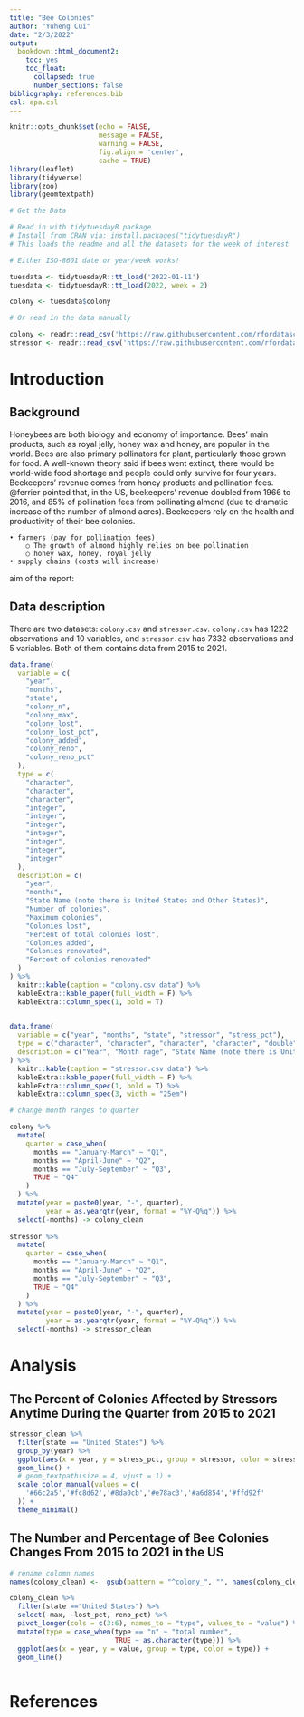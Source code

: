 ```yaml
---
title: "Bee Colonies"
author: "Yuheng Cui"
date: "2/3/2022"
output: 
  bookdown::html_document2:
    toc: yes
    toc_float:
      collapsed: true
      number_sections: false
bibliography: references.bib
csl: apa.csl
---
```


```r
knitr::opts_chunk$set(echo = FALSE,
                      message = FALSE,
                      warning = FALSE,
                      fig.align = 'center',
                      cache = TRUE)
library(leaflet)
library(tidyverse)
library(zoo)
library(geomtextpath)
```

```r
# Get the Data

# Read in with tidytuesdayR package 
# Install from CRAN via: install.packages("tidytuesdayR")
# This loads the readme and all the datasets for the week of interest

# Either ISO-8601 date or year/week works!

tuesdata <- tidytuesdayR::tt_load('2022-01-11')
tuesdata <- tidytuesdayR::tt_load(2022, week = 2)

colony <- tuesdata$colony

# Or read in the data manually

colony <- readr::read_csv('https://raw.githubusercontent.com/rfordatascience/tidytuesday/master/data/2022/2022-01-11/colony.csv')
stressor <- readr::read_csv('https://raw.githubusercontent.com/rfordatascience/tidytuesday/master/data/2022/2022-01-11/stressor.csv')

```

# Introduction

## Background

Honeybees are both biology and economy of importance. Bees' main products, such as royal jelly, honey wax and honey, are popular in the world. Bees are also primary pollinators for plant, particularly those grown for food. A well-known theory said if bees went extinct, there would be world-wide food shortage and people could only survive for four years. Beekeepers' revenue comes from honey products and pollination fees. @ferrier pointed that, in the US, beekeepers' revenue doubled from 1966 to 2016, and 85% of pollination fees from pollinating almond (due to dramatic increase of the number of almond acres). Beekeepers rely on the health and productivity of their bee colonies. 



	• farmers (pay for pollination fees)
		○ The growth of almond highly relies on bee pollination
		○ honey wax, honey, royal jelly
	• supply chains (costs will increase)
aim of the report:

## Data description

There are two datasets: `colony.csv` and `stressor.csv`. `colony.csv` has 1222 observations and 10 variables, and `stressor.csv` has 7332 observations and 5 variables. Both of them contains data from 2015 to 2021.

```r
data.frame(
  variable = c(
    "year",
    "months",
    "state",
    "colony_n",
    "colony_max",
    "colony_lost",
    "colony_lost_pct",
    "colony_added",
    "colony_reno",
    "colony_reno_pct"
  ),
  type = c(
    "character",
    "character",
    "character",
    "integer",
    "integer",
    "integer",
    "integer",
    "integer",
    "integer",
    "integer"
  ),
  description = c(
    "year",
    "months",
    "State Name (note there is United States and Other States)",
    "Number of colonies",
    "Maximum colonies",
    "Colonies lost",
    "Percent of total colonies lost",
    "Colonies added",
    "Colonies renovated",
    "Percent of colonies renovated"
  )
) %>% 
  knitr::kable(caption = "colony.csv data") %>% 
  kableExtra::kable_paper(full_width = F) %>% 
  kableExtra::column_spec(1, bold = T)
  
```

```r
data.frame(
  variable = c("year", "months", "state", "stressor", "stress_pct"),
  type = c("character", "character", "character", "character", "double"),
  description = c("Year", "Month rage", "State Name (note there is United States and Other States)", "Stress type", "Percent of colonies affected by stressors anytime during the quarter, colony can be affected by multiple stressors during same quarter.")
) %>% 
  knitr::kable(caption = "stressor.csv data") %>% 
  kableExtra::kable_paper(full_width = F) %>% 
  kableExtra::column_spec(1, bold = T) %>% 
  kableExtra::column_spec(3, width = "25em")

```

```r
# change month ranges to quarter

colony %>%
  mutate(
    quarter = case_when(
      months == "January-March" ~ "Q1",
      months == "April-June" ~ "Q2",
      months == "July-September" ~ "Q3",
      TRUE ~ "Q4"
    )
  ) %>% 
  mutate(year = paste0(year, "-", quarter),
         year = as.yearqtr(year, format = "%Y-Q%q")) %>% 
  select(-months) -> colony_clean
  
stressor %>%
  mutate(
    quarter = case_when(
      months == "January-March" ~ "Q1",
      months == "April-June" ~ "Q2",
      months == "July-September" ~ "Q3",
      TRUE ~ "Q4"
    )
  ) %>% 
  mutate(year = paste0(year, "-", quarter),
         year = as.yearqtr(year, format = "%Y-Q%q")) %>% 
  select(-months) -> stressor_clean
```


# Analysis

## The Percent of Colonies Affected by Stressors Anytime During the Quarter from 2015 to 2021

```r
stressor_clean %>% 
  filter(state == "United States") %>% 
  group_by(year) %>%
  ggplot(aes(x = year, y = stress_pct, group = stressor, color = stressor, label = stressor)) +
  geom_line() +
  # geom_textpath(size = 4, vjust = 1) +
  scale_color_manual(values = c(
    '#66c2a5','#fc8d62','#8da0cb','#e78ac3','#a6d854','#ffd92f'
  )) +
  theme_minimal()
```

## The Number and Percentage of Bee Colonies Changes From 2015 to 2021 in the US

```r
# rename colomn names
names(colony_clean) <-  gsub(pattern = "^colony_", "", names(colony_clean))

colony_clean %>% 
  filter(state =="United States") %>% 
  select(-max, -lost_pct, reno_pct) %>% 
  pivot_longer(cols = c(3:6), names_to = "type", values_to = "value") %>% 
  mutate(type = case_when(type == "n" ~ "total number",
                          TRUE ~ as.character(type))) %>% 
  ggplot(aes(x = year, y = value, group = type, color = type)) +
  geom_line()
  

```




# References
